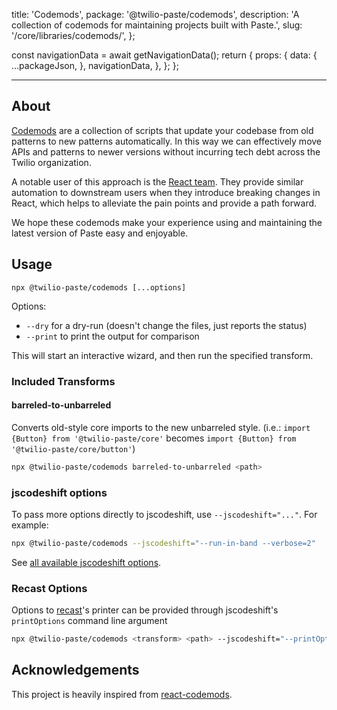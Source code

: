   title: 'Codemods',
  package: '@twilio-paste/codemods',
  description: 'A collection of codemods for maintaining projects built with Paste.',
  slug: '/core/libraries/codemods/',
};



  const navigationData = await getNavigationData();
  return {
    props: {
      data: {
        ...packageJson,
      },
      navigationData,
    },
  };
};

<GenericHeader
  name={meta.title}
  categoryRoute={SidebarCategoryRoutes.LIBRARIES}
  githubUrl="https://github.com/twilio-labs/paste/tree/main/packages/paste-codemods"
  packageName={props.data.name}
  version={props.data.version}
  description={props.data.description}
/>

---

<contentwrapper>
<PageAside data={mdxHeadings} />
<content>

## About

[Codemods](https://github.com/facebook/codemod#background) are a collection of scripts that
update your codebase from old patterns to new patterns automatically. In this way
we can effectively move APIs and patterns to newer versions without incurring
tech debt across the Twilio organization.

A notable user of this approach is the [React team](https://github.com/reactjs/react-codemod).
They provide similar automation to downstream users when they introduce breaking changes
in React, which helps to alleviate the pain points and provide a path forward.

We hope these codemods make your experience using and maintaining the latest version
of Paste easy and enjoyable.

## Usage

```
npx @twilio-paste/codemods [...options]
```

Options:

- `--dry` for a dry-run (doesn't change the files, just reports the status)
- `--print` to print the output for comparison

This will start an interactive wizard, and then run the specified transform.

### Included Transforms

#### barreled-to-unbarreled

Converts old-style core imports to the new unbarreled style. (i.e.: `import {Button} from '@twilio-paste/core'` becomes `import {Button} from '@twilio-paste/core/button'`)

```sh
npx @twilio-paste/codemods barreled-to-unbarreled <path>
```

### jscodeshift options

To pass more options directly to jscodeshift, use `--jscodeshift="..."`. For example:

```sh
npx @twilio-paste/codemods --jscodeshift="--run-in-band --verbose=2"
```

See [all available jscodeshift options](https://github.com/facebook/jscodeshift#usage-cli).

### Recast Options

Options to [recast](https://github.com/benjamn/recast)'s printer can be provided
through jscodeshift's `printOptions` command line argument

```sh
npx @twilio-paste/codemods <transform> <path> --jscodeshift="--printOptions='{\"quote\":\"double\"}'"
```

## Acknowledgements

This project is heavily inspired from [react-codemods](https://github.com/reactjs/react-codemod).

</content>

</contentwrapper>
